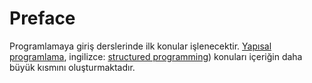 # Preface {.unnumbered}

Programlamaya giriş derslerinde ilk konular işlenecektir.
[Yapısal programlama](https://tr.wikipedia.org/wiki/Yap%C4%B1sal_programlama), ingilizce: [structured programming](https://en.wikipedia.org/wiki/Structured_programming)) konuları içeriğin daha büyük kısmını oluşturmaktadır.


